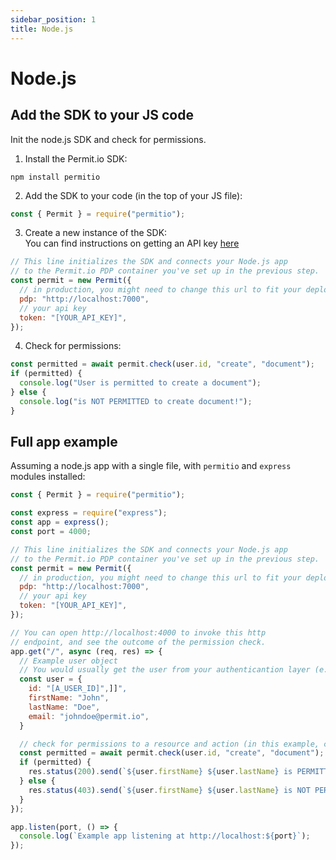 ```yaml
---
sidebar_position: 1
title: Node.js
---
```


# Node.js

## Add the SDK to your JS code

Init the node.js SDK and check for permissions.

1. Install the Permit.io SDK:

```
npm install permitio
```

2. Add the SDK to your code (in the top of your JS file):

```js
const { Permit } = require("permitio");
```

3. Create a new instance of the SDK:  
You can find instructions on getting an API key [here](../../tutorials/quickstart#2-get-permitio-api-key)

```js
// This line initializes the SDK and connects your Node.js app
// to the Permit.io PDP container you've set up in the previous step.
const permit = new Permit({
  // in production, you might need to change this url to fit your deployment
  pdp: "http://localhost:7000",
  // your api key
  token: "[YOUR_API_KEY]",
});
```

4. Check for permissions:

```js
const permitted = await permit.check(user.id, "create", "document");
if (permitted) {
  console.log("User is permitted to create a document");
} else {
  console.log("is NOT PERMITTED to create document!");
}
```

## Full app example

Assuming a node.js app with a single file, with `permitio` and `express` modules installed:

```js
const { Permit } = require("permitio");

const express = require("express");
const app = express();
const port = 4000;

// This line initializes the SDK and connects your Node.js app
// to the Permit.io PDP container you've set up in the previous step.
const permit = new Permit({
  // in production, you might need to change this url to fit your deployment
  pdp: "http://localhost:7000",
  // your api key
  token: "[YOUR_API_KEY]",
});

// You can open http://localhost:4000 to invoke this http
// endpoint, and see the outcome of the permission check.
app.get("/", async (req, res) => {
  // Example user object
  // You would usually get the user from your authenticantion layer (e.g. Auth0, Cognito, etc) via a JWT token or a database.
  const user = {
    id: "[A_USER_ID]",]]",
    firstName: "John",
    lastName: "Doe",
    email: "johndoe@permit.io",
  }

  // check for permissions to a resource and action (in this example, create a document)
  const permitted = await permit.check(user.id, "create", "document");
  if (permitted) {
    res.status(200).send(`${user.firstName} ${user.lastName} is PERMITTED to create document!`);
  } else {
    res.status(403).send(`${user.firstName} ${user.lastName} is NOT PERMITTED to create document!`);
  }
});

app.listen(port, () => {
  console.log(`Example app listening at http://localhost:${port}`);
});
```
